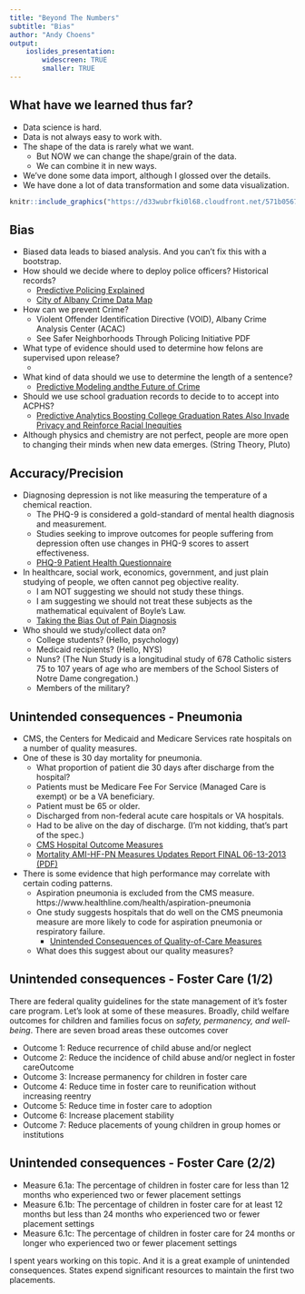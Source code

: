 ```yaml
---
title: "Beyond The Numbers"
subtitle: "Bias"
author: "Andy Choens"
output:
    ioslides_presentation:
        widescreen: TRUE
        smaller: TRUE
---
```




## What have we learned thus far?

- Data science is hard.
- Data is not always easy to work with.
- The shape of the data is rarely what we want.
    - But NOW we can change the shape/grain of the data.
    - We can combine it in new ways.
- We've done some data import, although I glossed over the details.
- We have done a lot of data transformation and some data visualization.

```r
knitr::include_graphics("https://d33wubrfki0l68.cloudfront.net/571b056757d68e6df81a3e3853f54d3c76ad6efc/32d37/diagrams/data-science.png")
```



## Bias

- Biased data leads to biased analysis. And you can't fix this with a bootstrap.
- How should we decide where to deploy police officers? Historical records?
    - [Predictive Policing Explained](https://www.brennancenter.org/our-work/research-reports/predictive-policing-explained)
    - [City of Albany Crime Data Map](https://data.albanyny.gov/Public-Safety/City-of-Albany-Crime-Data-Map-Feb-Apr-2020-/)
- How can we prevent Crime?
    - Violent Offender Identification Directive (VOID), Albany Crime Analysis Center (ACAC)
    - See Safer Neighborhoods Through Policing Initiative PDF
- What type of evidence should used to determine how felons are supervised upon release?
    - [](https://www.ojp.gov/pdffiles1/nij/240696.pdf)
- What kind of data should we use to determine the length of a sentence?
    - [Predictive Modeling andthe Future of Crime](https://juryanalyst.com/blog/predictive-modeling-and-the-future-of-crime/)
- Should we use school graduation records to decide to to accept into ACPHS?
    - [Predictive Analytics Boosting College Graduation Rates Also Invade Privacy and Reinforce Racial Inequities](https://hechingerreport.org/predictive-analytics-boosting-college-graduation-rates-also-invade-privacy-and-reinforce-racial-inequities/)
- Although physics and chemistry are not perfect, people are more open to changing their minds when new data emerges. (String Theory, Pluto)


## Accuracy/Precision

- Diagnosing depression is not like measuring the temperature of a chemical reaction.
    - The PHQ-9 is considered a gold-standard of mental health diagnosis and measurement.
    - Studies seeking to improve outcomes for people suffering from depression often use changes in PHQ-9 scores to assert effectiveness.
    - [PHQ-9 Patient Health Questionnaire](https://www.mdcalc.com/phq-9-patient-health-questionnaire-9)
- In healthcare, social work, economics, government, and just plain studying of people, we often cannot peg objective reality.
    - I am NOT suggesting we should not study these things.
    - I am suggesting we should not treat these subjects as the mathematical equivalent of Boyle's Law.
    - [Taking the Bias Out of Pain Diagnosis](https://blogs.scientificamerican.com/voices/taking-the-bias-out-of-pain-diagnosis/)
- Who should we study/collect data on?
    - College students? (Hello, psychology)
    - Medicaid recipients? (Hello, NYS)
    - Nuns? (The Nun Study is a longitudinal study of 678 Catholic sisters 75 to 107 years of age who are members of the School Sisters of Notre Dame congregation.)
    - Members of the military?


## Unintended consequences - Pneumonia

- CMS, the Centers for Medicaid and Medicare Services rate hospitals on a number of quality measures.
- One of these is 30 day mortality for pneumonia. 
    - What proportion of patient die 30 days after discharge from the hospital?
    - Patients must be Medicare Fee For Service (Managed Care is exempt) or be a VA beneficiary.
    - Patient must be 65 or older.
    - Discharged from non-federal acute care hospitals or VA hospitals.
    - Had to be alive on the day of discharge. (I'm not kidding, that's part of the spec.)
    - [CMS Hospital Outcome Measures](https://www.cms.gov/Medicare/Quality-Initiatives-Patient-Assessment-Instruments/HospitalQualityInits/OutcomeMeasures)
    - [Mortality AMI-HF-PN Measures Updates Report FINAL 06-13-2013 (PDF)](https://www.cms.gov/Medicare/Quality-Initiatives-Patient-Assessment-Instruments/HospitalQualityInits/Mortality_AMI-HF-PN_Measures_Updates_Report_FINAL_06-13-2013.pdf)
- There is some evidence that high performance may correlate with certain coding patterns.
    - Aspiration pneumonia is excluded from the CMS measure. https://www.healthline.com/health/aspiration-pneumonia
    - One study suggests hospitals that do well on the CMS pneumonia measure are more likely to code for aspiration pneumonia or respiratory failure.
        - [Unintended Consequences of Quality-of-Care Measures](https://www.atsjournals.org/doi/full/10.1513/AnnalsATS.201801-048ED)
    - What does this suggest about our quality measures?

## Unintended consequences - Foster Care (1/2)

There are federal quality guidelines for the state management of it's foster care program. Let's look at some of these measures. Broadly, child welfare outcomes for children and families focus on *safety, permanency, and well-being*. There are seven broad areas these outcomes cover

- Outcome 1: Reduce recurrence of child abuse and/or neglect
- Outcome 2: Reduce the incidence of child abuse and/or neglect in foster careOutcome
- Outcome 3: Increase permanency for children in foster care
- Outcome 4: Reduce time in foster care to reunification without increasing reentry
- Outcome 5: Reduce time in foster care to adoption
- Outcome 6: Increase placement stability
- Outcome 7: Reduce placements of young children in group homes or institutions

## Unintended consequences - Foster Care (2/2)

- Measure 6.1a: The percentage of children in foster care for less than 12 months who experienced two or fewer placement settings
- Measure 6.1b: The percentage of children in foster care for at least 12 months but less than 24 months who experienced two or fewer placement settings
- Measure 6.1c: The percentage of children in foster care for 24 months or longer who experienced two or fewer placement settings

I spent years working on this topic. And it is a great example of unintended consequences. States expend significant resources to maintain the first two placements.
